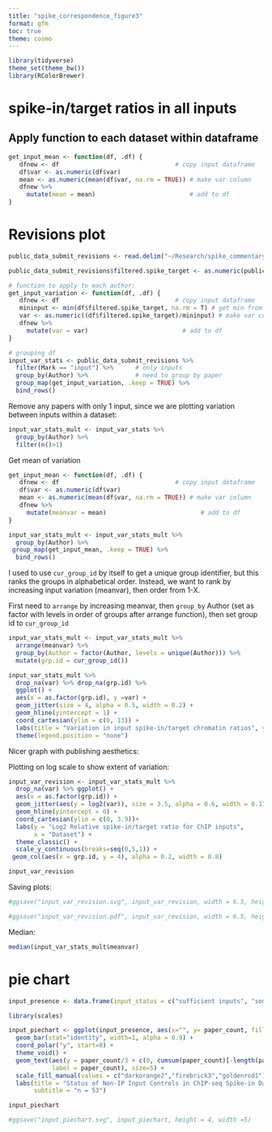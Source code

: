 ```yaml
---
title: "spike_correspondence_figure3"
format: gfm
toc: true
theme: cosmo
---
```


```r
library(tidyverse)
theme_set(theme_bw())
library(RColorBrewer)
```

# spike-in/target ratios in all inputs


## Apply function to each dataset within dataframe

```r
get_input_mean <- function(df, .df) {
   dfnew <- df                                # copy input dataframe
   df$var <- as.numeric(df$var)
   mean <- as.numeric(mean(df$var, na.rm = TRUE)) # make var column
   dfnew %>%
     mutate(mean = mean)                          # add to df
}
```

# Revisions plot

```r
public_data_submit_revisions <- read.delim("~/Research/spike_commentary/public_data_submit_revisions.tsv")

public_data_submit_revisions$filtered.spike_target <- as.numeric(public_data_submit_revisions$filtered.spike_target)
```

```r
# function to apply to each author: 
get_input_variation <- function(df, .df) {
   dfnew <- df                                # copy input dataframe
   mininput <- min(df$filtered.spike_target, na.rm = T) # get min from spike_targ
   var <- as.numeric((df$filtered.spike_target)/mininput) # make var column
   dfnew %>%
     mutate(var = var)                          # add to df
}
```

```r
# grouping df 
input_var_stats <- public_data_submit_revisions %>% 
  filter(Mark == "input") %>%      # only inputs
  group_by(Author) %>%             # need to group by paper
  group_map(get_input_variation, .keep = TRUE) %>% 
  bind_rows()
```
Remove any papers with only 1 input, since we are plotting variation between inputs within a dataset:
```r
input_var_stats_mult <- input_var_stats %>%
  group_by(Author) %>%
  filter(n()>1)
```

Get mean of variation
```r
get_input_mean <- function(df, .df) {
   dfnew <- df                                # copy input dataframe
   df$var <- as.numeric(df$var)
   mean <- as.numeric(mean(df$var, na.rm = TRUE)) # make var column
   dfnew %>%
     mutate(meanvar = mean)                          # add to df
}
```

```r
input_var_stats_mult <- input_var_stats_mult %>%
  group_by(Author) %>%
 group_map(get_input_mean, .keep = TRUE) %>%
  bind_rows()
```

I used to use `cur_group_id` by itself to get a unique group identifier, but this ranks the groups in alphabetical order. Instead, we want to rank by increasing input variation (meanvar), then order from 1-X.

First need to `arrange` by increasing meanvar, then `group_by` Author (set as factor with levels in order of groups after arrange function), then set group id to `cur_group_id`

```r
input_var_stats_mult <- input_var_stats_mult %>%
  arrange(meanvar) %>%
  group_by(Author = factor(Author, levels = unique(Author))) %>%
  mutate(grp.id = cur_group_id())
```

```r
input_var_stats_mult %>% 
  drop_na(var) %>% drop_na(grp.id) %>% 
  ggplot() + 
  aes(x = as.factor(grp.id), y =var) + 
  geom_jitter(size = 4, alpha = 0.5, width = 0.2) + 
  geom_hline(yintercept = 1) + 
  coord_cartesian(ylim = c(0, 13)) + 
  labs(title = "Variation in input spike-in/target chromatin ratios", y = "Relative ratio of inputs within a dataset") + 
  theme(legend.position = "none")
```

Nicer graph with publishing aesthetics: 

Plotting on log scale to show extent of variation:

```r
input_var_revision <- input_var_stats_mult %>% 
  drop_na(var) %>% ggplot() + 
  aes(x = as.factor(grp.id)) + 
  geom_jitter(aes(y = log2(var)), size = 3.5, alpha = 0.6, width = 0.17, pch=21, fill = "dodgerblue2", stroke = NA) + 
  geom_hline(yintercept = 0) + 
  coord_cartesian(ylim = c(0, 3.9))+
  labs(y = "Log2 Relative spike-in/target ratio for ChIP inputs", 
       x = "Dataset") + 
  theme_classic() + 
  scale_y_continuous(breaks=seq(0,5,1)) +
 geom_col(aes(x = grp.id, y = 4), alpha = 0.2, width = 0.8) 

input_var_revision
```

Saving plots:
```r
#ggsave("input_var_revision.svg", input_var_revision, width = 6.5, height = 4.5)

#ggsave("input_var_revision.pdf", input_var_revision, width = 6.5, height = 4.5)
```

Median:
```r
median(input_var_stats_mult$meanvar)
```


# pie chart

```r
input_presence <- data.frame(input_status = c("sufficient inputs", "some inputs missing", "no inputs present"), paper_count = c(27, 12, 14))
```

```r
library(scales)

input_piechart <- ggplot(input_presence, aes(x="", y= paper_count, fill=input_status)) +
  geom_bar(stat="identity", width=1, alpha = 0.9) +
  coord_polar("y", start=0) +
  theme_void() +
  geom_text(aes(y = paper_count/3 + c(0, cumsum(paper_count)[-length(paper_count)]), 
            label = paper_count), size=5) + 
  scale_fill_manual(values = c("darkorange2","firebrick3","goldenrod1"), name = "Status of inputs") + 
  labs(title = "Status of Non-IP Input Controls in ChIP-seq Spike-in Datasets",
       subtitle = "n = 53")

input_piechart
```

```r
#ggsave("input_piechart.svg", input_piechart, height = 4, width =5)
```


